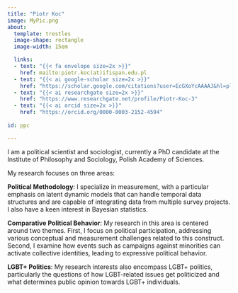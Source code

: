 ```yaml
---
title: "Piotr Koc"
image: MyPic.png
about: 
  template: trestles
  image-shape: rectangle
  image-width: 15em

  links:
  - text: "{{< fa envelope size=2x >}}"
    href: mailto:piotr.koc(at)ifispan.edu.pl
  - text: "{{< ai google-scholar size=2x >}}"  
    href: "https://scholar.google.com/citations?user=EcGXoYcAAAAJ&hl=pl"
  - text: "{{< ai researchgate size=2x >}}" 
    href: "https://www.researchgate.net/profile/Piotr-Koc-3"
  - text: "{{< ai orcid size=2x >}}"  
    href: "https://orcid.org/0000-0003-2152-4594"
    
id: ppc

---
```


:::{#ppc}
I am a political scientist and sociologist, currently a PhD candidate at the Institute of Philosophy and Sociology, Polish Academy of Sciences. 

My research focuses on three areas: 

**Political Methodology**: I specialize in measurement, with a particular emphasis on latent dynamic models that can handle temporal data structures and are capable of integrating data from multiple survey projects. I also have a keen interest in Bayesian statistics. 

**Comparative Political Behavior**:  My research in this area is centered around two themes. First, I focus on political participation, addressing various conceptual and measurement challenges related to this construct. Second, I examine how events such as campaigns against minorities can activate collective identities, leading to expressive political behavior.

**LGBT+ Politics**:  My research interests also encompass LGBT+ politics, particularly the questions of how LGBT-related issues get politicized and what determines public opinion towards LGBT+ individuals.

:::